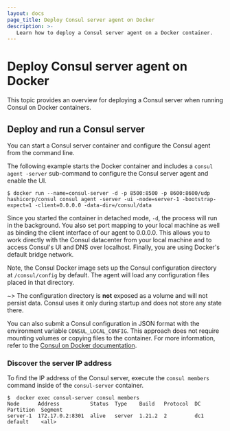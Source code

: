 ```yaml
---
layout: docs
page_title: Deploy Consul server agent on Docker
description: >-
   Learn how to deploy a Consul server agent on a Docker container.
---
```


# Deploy Consul server agent on Docker

This topic provides an overview for deploying a Consul server when running Consul on Docker containers.

## Deploy and run a Consul server

You can start a Consul server container and configure the Consul agent from the command line. 

The following example starts the Docker container and includes a `consul agent -server` sub-command to configure the Consul server agent and enable the UI.

```shell-session
$ docker run --name=consul-server -d -p 8500:8500 -p 8600:8600/udp hashicorp/consul consul agent -server -ui -node=server-1 -bootstrap-expect=1 -client=0.0.0.0 -data-dir=/consul/data
```

Since you started the container in detached mode, `-d`, the process will run in the background. You also set port mapping to your local machine as well as binding the client interface of our agent to 0.0.0.0. This allows you to work directly with the Consul datacenter from your local machine and to access Consul's UI and DNS over localhost. Finally, you are using Docker's default bridge network.

Note, the Consul Docker image sets up the Consul configuration directory at `/consul/config` by default. The agent will load any configuration files placed in that directory.

~> The configuration directory is **not** exposed as a volume and will not persist data. Consul uses it only during startup and does not store any state there.

 You can also submit a Consul configuration in JSON format with the environment variable `CONSUL_LOCAL_CONFIG`. This approach does not require mounting volumes or copying files to the container. For more information, refer to the [Consul on Docker documentation](/consul/docs/docker#consul-agent).

### Discover the server IP address

To find the IP address of the Consul server, execute the `consul members` command inside of the `consul-server` container.

```shell-session
$  docker exec consul-server consul members
Node      Address          Status  Type    Build   Protocol  DC   Partition  Segment
server-1  172.17.0.2:8301  alive   server  1.21.2  2         dc1  default    <all>
```
